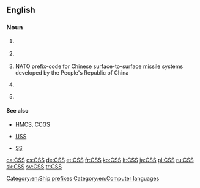 ==English==
{{wikipedia|CSS (disambiguation)}}

===Noun===
{{en-noun|?}}

# {{context|computer|languages|lang=en}} {{initialism of|w:Cascading Style Sheets|Cascading Style Sheets}}
# {{context|media|DVD|lang=en}} {{initialism of|w:Content Scramble System|Content Scramble System}}
# {{context|military|rocketry|lang=en}} NATO prefix-code for Chinese surface-to-surface [[missile]] systems developed by the People's Republic of China
# {{context|nautical|lang=en}} {{initialism of|Canadian Survey Ship}} {{gloss|The designation for a survey ship operated by the Canadian Hydrographic Service}}
# {{context|historical|nautical|military|lang=en}} {{initialism of|Confederate States Ship}} {{gloss|The designation for a commissioned warship operated by the Confederate States Navy}}

====See also====
* {{sense|Canada}} [[HMCS]], [[CCGS]]
* {{sense|Confederate States of America}} [[USS]]
* {{sense|NATO}} [[SS]]

[[Category:en:Ship prefixes]]
[[Category:en:Computer languages]]

[[ca:CSS]]
[[cs:CSS]]
[[de:CSS]]
[[et:CSS]]
[[fr:CSS]]
[[ko:CSS]]
[[lt:CSS]]
[[ja:CSS]]
[[pl:CSS]]
[[ru:CSS]]
[[sk:CSS]]
[[sv:CSS]]
[[tr:CSS]]